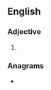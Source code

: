 ==English==

===Adjective===
{{head|en|adjective superlative form}}

# {{en-superlative of|high-risk}}

===Anagrams===
* {{anagrams|en|highstrikes}}